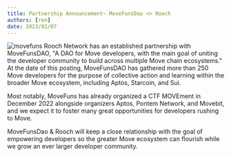 ```yaml
---
title: Partnership Announcement~ MoveFunsDao <> Rooch
authors: [ren]
date: 2023/02/07
---
```


![movefuns](https://user-images.githubusercontent.com/99104408/217434466-c5670401-0094-4386-b0de-699e25f31650.png)
Rooch Network has an established partnership with MoveFunsDAO, "A DAO for Move developers, with the main goal of uniting the developer community to build across multiple Move chain ecosystems." At the date of this posting, MoveFunsDAO has gathered more than 250 Move developers for the purpose of collective action and learning within the broader Move ecosystem, including Aptos, Starcoin, and Sui.  

Most notably, MoveFuns has already organized a CTF MOVEment in December 2022 alongside organizers Aptos, Pontem Network, and Movebit, and we expect it to foster many great opportunities for developers rushing to Move. 

MoveFunsDao & Rooch will keep a close relationship with the goal of empowering developers so the greater Move ecosystem can flourish while we grow an ever larger developer community. 
